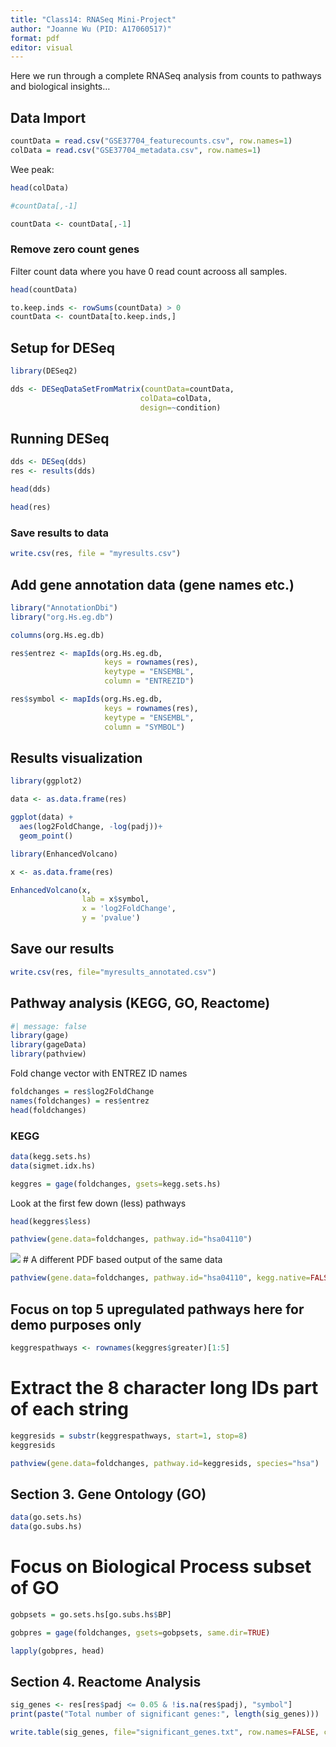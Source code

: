 ```yaml
---
title: "Class14: RNASeq Mini-Project"
author: "Joanne Wu (PID: A17060517)"
format: pdf
editor: visual
---
```


Here we run through a complete RNASeq analysis from counts to pathways and biological insights...

## Data Import

```r
countData = read.csv("GSE37704_featurecounts.csv", row.names=1)
colData = read.csv("GSE37704_metadata.csv", row.names=1)
```

Wee peak:

```r
head(colData)
```

```r
#countData[,-1]
```

```r
countData <- countData[,-1]
```

### Remove zero count genes

Filter count data where you have 0 read count acrooss all samples.

```r
head(countData)
```

```r
to.keep.inds <- rowSums(countData) > 0
countData <- countData[to.keep.inds,]
```

## Setup for DESeq

```r
library(DESeq2)

dds <- DESeqDataSetFromMatrix(countData=countData,
                             colData=colData,
                             design=~condition)
```

## Running DESeq

```r
dds <- DESeq(dds)
res <- results(dds)
```

```r
head(dds)
```

```r
head(res)
```

### Save results to data

```r
write.csv(res, file = "myresults.csv")
```

## Add gene annotation data (gene names etc.)

```r
library("AnnotationDbi")
library("org.Hs.eg.db")
```

```r
columns(org.Hs.eg.db)
```

```r
res$entrez <- mapIds(org.Hs.eg.db,
                     keys = rownames(res),
                     keytype = "ENSEMBL",
                     column = "ENTREZID")
```

```r
res$symbol <- mapIds(org.Hs.eg.db,
                     keys = rownames(res),
                     keytype = "ENSEMBL",
                     column = "SYMBOL")
```

## Results visualization

```r
library(ggplot2)

data <- as.data.frame(res)

ggplot(data) +
  aes(log2FoldChange, -log(padj))+
  geom_point()
```

```r
library(EnhancedVolcano)

x <- as.data.frame(res)

EnhancedVolcano(x,
                lab = x$symbol,
                x = 'log2FoldChange',
                y = 'pvalue')
```

## Save our results

```r
write.csv(res, file="myresults_annotated.csv")
```

## Pathway analysis (KEGG, GO, Reactome)

```r
#| message: false
library(gage)
library(gageData)
library(pathview)
```

Fold change vector with ENTREZ ID names

```r
foldchanges = res$log2FoldChange
names(foldchanges) = res$entrez
head(foldchanges)
```

### KEGG

```r
data(kegg.sets.hs)
data(sigmet.idx.hs)

keggres = gage(foldchanges, gsets=kegg.sets.hs)
```

Look at the first few down (less) pathways

```r
head(keggres$less)
```

```r
pathview(gene.data=foldchanges, pathway.id="hsa04110")
```

![](hsa04110.pathview.png) 
# A different PDF based output of the same data

```r
pathview(gene.data=foldchanges, pathway.id="hsa04110", kegg.native=FALSE)
```

## Focus on top 5 upregulated pathways here for demo purposes only

```r
keggrespathways <- rownames(keggres$greater)[1:5]
```

# Extract the 8 character long IDs part of each string

```r
keggresids = substr(keggrespathways, start=1, stop=8)
keggresids
```

```r
pathview(gene.data=foldchanges, pathway.id=keggresids, species="hsa")
```

## Section 3. Gene Ontology (GO)

```r
data(go.sets.hs)
data(go.subs.hs)
```

# Focus on Biological Process subset of GO

```r
gobpsets = go.sets.hs[go.subs.hs$BP]

gobpres = gage(foldchanges, gsets=gobpsets, same.dir=TRUE)

lapply(gobpres, head)
```

## Section 4. Reactome Analysis

```r
sig_genes <- res[res$padj <= 0.05 & !is.na(res$padj), "symbol"]
print(paste("Total number of significant genes:", length(sig_genes)))
```

```r
write.table(sig_genes, file="significant_genes.txt", row.names=FALSE, col.names=FALSE, quote=FALSE)
```

